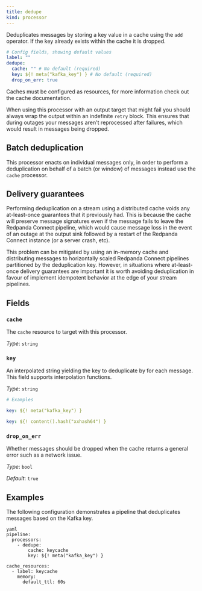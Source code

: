 ```yaml
---
title: dedupe
kind: processor
---
```


Deduplicates messages by storing a key value in a cache using the `add` operator. If the key already exists within the cache it is dropped.

```yml
# Config fields, showing default values
label: ""
dedupe:
  cache: "" # No default (required)
  key: ${! meta("kafka_key") } # No default (required)
  drop_on_err: true
```

Caches must be configured as resources, for more information check out the cache documentation.

When using this processor with an output target that might fail you should always wrap the output within an indefinite `retry` block. This ensures that during outages your messages aren't reprocessed after failures, which would result in messages being dropped.

## Batch deduplication

This processor enacts on individual messages only, in order to perform a deduplication on behalf of a batch (or window) of messages instead use the `cache` processor.

## Delivery guarantees

Performing deduplication on a stream using a distributed cache voids any at-least-once guarantees that it previously had. This is because the cache will preserve message signatures even if the message fails to leave the Redpanda Connect pipeline, which would cause message loss in the event of an outage at the output sink followed by a restart of the Redpanda Connect instance (or a server crash, etc).

This problem can be mitigated by using an in-memory cache and distributing messages to horizontally scaled Redpanda Connect pipelines partitioned by the deduplication key. However, in situations where at-least-once delivery guarantees are important it is worth avoiding deduplication in favour of implement idempotent behavior at the edge of your stream pipelines.

## Fields

### `cache`

The `cache` resource to target with this processor.


*Type*: `string`


### `key`

An interpolated string yielding the key to deduplicate by for each message.
This field supports interpolation functions.


*Type*: `string`


```yml
# Examples

key: ${! meta("kafka_key") }

key: ${! content().hash("xxhash64") }
```

### `drop_on_err`

Whether messages should be dropped when the cache returns a general error such as a network issue.


*Type*: `bool`

*Default*: `true`

## Examples

<Tabs>
<TabItem label="Deduplicate based on Kafka key">
The following configuration demonstrates a pipeline that deduplicates messages based on the Kafka key.

```
yaml
pipeline:
  processors:
    - dedupe:
        cache: keycache
        key: ${! meta("kafka_key") }

cache_resources:
  - label: keycache
    memory:
      default_ttl: 60s

```

</TabItem>
</Tabs>


